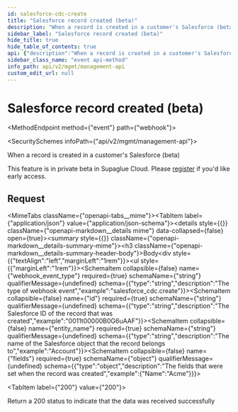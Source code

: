 ```yaml
---
id: salesforce-cdc-create
title: "Salesforce record created (beta)"
description: "When a record is created in a customer's Salesforce (beta)"
sidebar_label: "Salesforce record created (beta)"
hide_title: true
hide_table_of_contents: true
api: {"description":"When a record is created in a customer's Salesforce (beta)\n\nThis feature is in private beta in Supaglue Cloud. Please [register](https://m8ndtm64l4g.typeform.com/to/ovOUDxGj) if you'd like early access.","operationId":"salesforceCdcCreate","x-event-type":"salesforce_cdc.create","tags":["Salesforce CDC Events (beta)"],"requestBody":{"content":{"application/json":{"example":{"id":"0011t00000B0G6uAAF","entity_name":"Account","fields":{"Name":"Acme"}},"schema":{"type":"object","properties":{"webhook_event_type":{"type":"string","description":"The type of webhook event","example":"salesforce_cdc.create"},"id":{"type":"string","description":"The Salesforce ID of the record that was created","example":"0011t00000B0G6uAAF"},"entity_name":{"type":"string","description":"The name of the Salesforce object that the record belongs to","example":"Account"},"fields":{"type":"object","description":"The fields that were set when the record was created","example":{"Name":"Acme"}}},"required":["webhook_event_type","id","entity_name","fields"]}}}},"responses":{"200":{"description":"Return a 200 status to indicate that the data was received successfully"}},"extensions":[{"key":"x-event-type","value":"salesforce_cdc.create"}],"method":"event","path":"webhook","servers":[{"url":"https://api.supaglue.io/mgmt/v2","description":"Supaglue API"}],"securitySchemes":{"x-api-key":{"type":"apiKey","name":"x-api-key","in":"header","description":"API key to allow developers to access the API"}},"jsonRequestBodyExample":{"webhook_event_type":"salesforce_cdc.create","id":"0011t00000B0G6uAAF","entity_name":"Account","fields":{"Name":"Acme"}},"info":{"version":"0.14.15","title":"Management API","contact":{"name":"Supaglue","email":"docs@supaglue.com","url":"https://supaglue.com"},"description":"#### Introduction\n\nWelcome to the Management API documentation. You can use this API to manage customer integrations and connections.\n\n[![Run in Postman](https://run.pstmn.io/button.svg)](https://www.postman.com/supaglue/workspace/supaglue-public/overview)\n\n#### Base API URL\n\n```\nhttps://api.supaglue.io/mgmt/v2\n```\n"}}
sidebar_class_name: "event api-method"
info_path: api/v2/mgmt/management-api
custom_edit_url: null
---
```



<h1 className={"openapi__heading"}>Salesforce record created (beta)</h1>

<MethodEndpoint method={"event"} path={"webhook"}></MethodEndpoint>

<SecuritySchemes infoPath={"api/v2/mgmt/management-api"}></SecuritySchemes>



When a record is created in a customer's Salesforce (beta)

This feature is in private beta in Supaglue Cloud. Please [register](https://m8ndtm64l4g.typeform.com/to/ovOUDxGj) if you'd like early access.

## Request

<MimeTabs className={"openapi-tabs__mime"}><TabItem label={"application/json"} value={"application/json-schema"}><details style={{}} className={"openapi-markdown__details mime"} data-collapsed={false} open={true}><summary style={{}} className={"openapi-markdown__details-summary-mime"}><h3 className={"openapi-markdown__details-summary-header-body"}>Body</h3></summary><div style={{"textAlign":"left","marginLeft":"1rem"}}></div><ul style={{"marginLeft":"1rem"}}><SchemaItem collapsible={false} name={"webhook_event_type"} required={true} schemaName={"string"} qualifierMessage={undefined} schema={{"type":"string","description":"The type of webhook event","example":"salesforce_cdc.create"}}></SchemaItem><SchemaItem collapsible={false} name={"id"} required={true} schemaName={"string"} qualifierMessage={undefined} schema={{"type":"string","description":"The Salesforce ID of the record that was created","example":"0011t00000B0G6uAAF"}}></SchemaItem><SchemaItem collapsible={false} name={"entity_name"} required={true} schemaName={"string"} qualifierMessage={undefined} schema={{"type":"string","description":"The name of the Salesforce object that the record belongs to","example":"Account"}}></SchemaItem><SchemaItem collapsible={false} name={"fields"} required={true} schemaName={"object"} qualifierMessage={undefined} schema={{"type":"object","description":"The fields that were set when the record was created","example":{"Name":"Acme"}}}></SchemaItem></ul></details></TabItem></MimeTabs><div><div><ApiTabs><TabItem label={"200"} value={"200"}><div>

Return a 200 status to indicate that the data was received successfully

</div><div></div></TabItem></ApiTabs></div></div>
      
